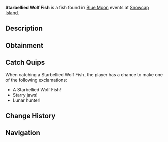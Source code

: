 {{FishInfobox
|image          = Starbellied Wolf Fish.png
|rarity         = Rare
|sea            = First Sea
|location       = [[Blue Moon - First Sea]]
|sublocation    = 
|sources        = Fishing Rod
|radar_location = 
|prog_speed     = +25
|xp             = 2950
|weather        = Rain
|time           = 
|season         = Winter
|bait           = Minnow
|base_weight    = 24
|base_value     = 3500
|weight_range   = 17
|base_chance    = 70
|base_resil     = 50
}}
'''Starbellied Wolf Fish''' is a {{Rarity|Rare}} fish found in [[Blue Moon]] events at [[Snowcap Island]].

== Description ==
{{Description|A fierce predator with a surface speckled like a starry night sky.|Bestiary Entry}}

== Obtainment ==
{{Description|It hunts under the rainy mist.|Bestiary Hint}}
{{Fish Availability|
Blue Moon/First Sea
|top_rods      = 
Training Rod\266260.33\311504.02;
Flimsy Rod\192681.82\192681.82;
Trident Rod\126103.49\76784.19;
Leviathan's Fang Rod\123398.3\156437.2;
Free Spirit Rod\119236.66\76286.27;
Ethereal Prism Rod\104746.32\151932.28;
Kraken Rod\86593.76\126495.74;
No-Life Rod\111220.94\104470.86;
Astralhook Rod\105913.26\108481.35;
Depthseeker Rod\104635.24\104455.02;
Blazebringer Rod\103336.81\102590.33;
Verdant Shear Rod\103305.9\102729.33;
Seraphic Rod\103170.3\105393.78;
Avalanche Rod\102776.82\102601.65;
Zeus Rod\102681.4\101939.65;
Volcanic Rod\100114.36\99391.16;
Challenger's Rod\98270.09\94174.11;
Rod Of The Forgotten Fang\94112.58\95089.98;
Rod Of The Depths\91550.19\85346.94;
Rod Of The Exalted One\87399.45\96846.24;
Steady Rod\54492.35\54427.35
|recommended   = Training Rod
}}

== Catch Quips ==
When catching a Starbellied Wolf Fish, the player has a chance to make one of the following exclamations:
* A Starbellied Wolf Fish!
* Starry jaws!
* Lunar hunter!

== Change History ==
{{Change History|{{subst:Current Version}}}}

== Navigation ==
{{Fish Navbox|Blue Moon - First Sea}}